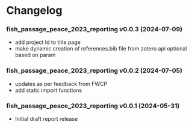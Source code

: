 # Changelog {-}

### fish_passage_peace_2023_reporting v0.0.3 (2024-07-09) {-}
- add project Id to title page
- make dynamic creation of references.bib file from zotero api optional based on param

### fish_passage_peace_2023_reporting v0.0.2 (2024-07-05) {-}
- updates as per feedback from FWCP
- add static import functions


### fish_passage_peace_2023_reporting v0.0.1 (2024-05-31) {-}
- Initial draft report release
